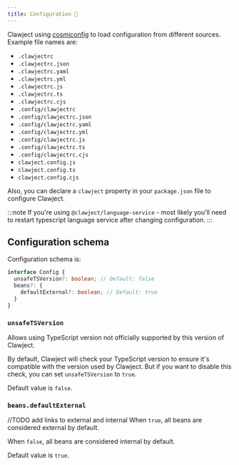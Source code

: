 ```yaml
---
title: Configuration 🔮
---
```


Clawject using [cosmiconfig](https://github.com/cosmiconfig/cosmiconfig) to load configuration from different sources.
Example file names are:

- `.clawjectrc`
- `.clawjectrc.json`
- `.clawjectrc.yaml`
- `.clawjectrc.yml`
- `.clawjectrc.js`
- `.clawjectrc.ts`
- `.clawjectrc.cjs`
- `.config/clawjectrc`
- `.config/clawjectrc.json`
- `.config/clawjectrc.yaml`
- `.config/clawjectrc.yml`
- `.config/clawjectrc.js`
- `.config/clawjectrc.ts`
- `.config/clawjectrc.cjs`
- `clawject.config.js`
- `clawject.config.ts`
- `clawject.config.cjs`

Also, you can declare a `clawject` property in your `package.json` file to configure Clawject.

:::note
If you're using `@clawject/language-service` - most likely you'll need to restart typescript language service after changing configuration.
:::

## Configuration schema

Configuration schema is:

```typescript
interface Config {
  unsafeTSVersion?: boolean; // Default: false
  beans?: {
    defaultExternal?: boolean; // Default: true
  }
}
```

### `unsafeTSVersion`

Allows using TypeScript version not officially supported by this version of Clawject.

By default, Clawject will check your TypeScript version to ensure it's compatible with the version used by Clawject.
But if you want to disable this check, you can set `unsafeTSVersion` to `true`.

Default value is `false`.

### `beans.defaultExternal`

//TODO add links to external and internal
When `true`, all beans are considered external by default.

When `false`, all beans are considered internal by default.

Default value is `true`.

